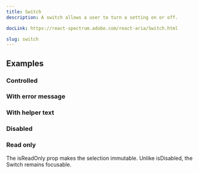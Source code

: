 ```yaml
---
title: Switch
description: A switch allows a user to turn a setting on or off.

docLink: https://react-spectrum.adobe.com/react-aria/Switch.html

slug: switch
---
```


<ComponentPreview name="switch/preview" />

## Examples

### Controlled

<ComponentPreview name="switch/controlled" />

### With error message

<ComponentPreview name="switch/errorMessage" />

### With helper text

<ComponentPreview name="switch/helperText" />

### Disabled

<ComponentPreview name="switch/disabled" />

### Read only
The isReadOnly prop makes the selection immutable. Unlike isDisabled, the Switch remains focusable.

<ComponentPreview name="switch/readOnly" />
